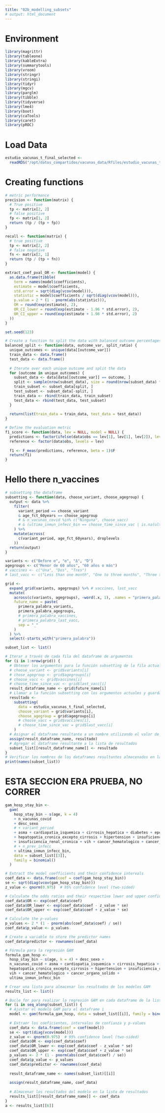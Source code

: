 ```yaml
---
title: "02b_modelling_subsets"
# output: html_document
---
```


# Environment

```r
library(magrittr)
library(tableone)
library(kableExtra)
library(summarytools)
library(vroom)
library(stringr)
library(stringi)
library(tidyr)
library(mgcv)
library(parglm)
library(tibble)
library(tidyverse)
library(lme4)
library(boot)
library(caTools)
library(caret)
library(pROC)
```

# Load Data

```r
estudio_vacunas_t_final_selected <- 
  readRDS("/opt/datos_compartidos/vacunas_data/Rfiles/estudio_vacunas_t_final_selected_manuscript.rds")
```

# Creating functions

```r
# metric performance
precision <- function(matrix) {
  # True positive
  tp <- matrix[2, 2]
  # false positive
  fp <- matrix[1, 2]
  return (tp / (tp + fp))
}

recall <- function(matrix) {
  # true positive
  tp <- matrix[2, 2]
  # false negative
  fn <- matrix[2, 1]
  return (tp / (tp + fn))
}

extract_coef_pval_OR <- function(model) {
  as.data.frame(tibble(
    term = names(model$coefficients),
    estimate = model$coefficients,
    std.error = sqrt(diag(vcov(model))),
    statistic = model$coefficients / sqrt(diag(vcov(model))),
    p.value = 2 * (1 - pnorm(abs(statistic))),
    OR = round(exp(estimate), 2),
    OR_CI_lower = round(exp(estimate - 1.96 * std.error), 2),
    OR_CI_upper = round(exp(estimate + 1.96 * std.error), 2)
  ))
}

set.seed(123)

# Create a function to split the data with balanced outcome percentages
balanced_split <- function(data, outcome_var, split_ratio) {
  unique_outcomes <- unique(data[[outcome_var]])
  train_data <- data.frame()
  test_data <- data.frame()
  
  # Iterate over each unique outcome and split the data
  for (outcome in unique_outcomes) {
    subset_data <- data[data[[outcome_var]] == outcome, ]
    split <- sample(nrow(subset_data), size = round(nrow(subset_data) * split_ratio))
    train_subset <- subset_data[split, ]
    test_subset <- subset_data[-split, ]
    train_data <- rbind(train_data, train_subset)
    test_data <- rbind(test_data, test_subset)
  }
  
  return(list(train_data = train_data, test_data = test_data))
}

# Define the evaluation metric
f1_score <- function(data, lev = NULL, model = NULL) {
  predictions <- factor(ifelse(data$obs == lev[1], lev[1], lev[2]), levels = lev)
  reference <- factor(data$obs, levels = lev)
  
  f1 <- F_meas(predictions, reference, beta = 1)$F
  return(f1)
}
```

# Hello there n_vaccines

```r
# subsetting the dataframe
subsetting <- function(data, choose_variant, choose_agegroup) {
  output <- data %>% 
    filter(
      variant_period == choose_variant
      & age_fct_60years == choose_agegroup
      # & n_vacunas_covid %in% c("Ninguna", choose_vacc)
      # & (ultima_inmun_infecc_bin == choose_time_since_vac | is.na(ultima_inmun_infecc_bin))
    ) %>% 
    mutate(across(
      c(variant_period, age_fct_60years), droplevels
    ))
  return(output)
}

variants <- c("Before α", "α", "Δ", "Ό")
agegroups <- c("Menor de 60 años", "60 años o más")
# vaccines <- c("Una", "Dos", "Tres")
# last_vacc <- c("Less than one month", "One to three months", "Three to six months", "Six months or more")

grid <- 
  expand_grid(variants, agegroups) %>% # vaccines, last_vacc
  mutate(
    across(c(variants, agegroups), ~word(.x, 1), .names = "primera_palabra_{.col}"),
    future_name = paste(
      primera_palabra_variants, 
      primera_palabra_agegroups, 
      # primera_palabra_vaccines, 
      # primera_palabra_last_vacc,
      sep = "_"
    )
  ) %>% 
  select(-starts_with("primera_palabra"))

subset_list <- list()

# Iterar a través de cada fila del dataframe de argumentos
for (i in 1:nrow(grid)) {
  # Obtener los argumentos para la función subsetting de la fila actual
  # choose_variant <- grid$variants[i]
  # chose_agegroup <- grid$agegroups[i]
  # choose_vacc <- grid$vaccines[i]
  # choose_time_since_vac <- grid$last_vacc[i]
  result_dataframe_name <- grid$future_name[i]
  # Llamar a la función subsetting con los argumentos actuales y guardar el resultado en un nuevo dataframe
  resultado <- 
    subsetting(
      data = estudio_vacunas_t_final_selected, 
      choose_variant = grid$variants[i],
      choose_agegroup = grid$agegroups[i]
      # choose_vacc = grid$vaccines[i],
      # choose_time_since_vac = grid$last_vacc[i]
    )
  # Asignar el dataframe resultante a un nombre utilizando el valor de 'result_dataframe_name'
  assign(result_dataframe_name, resultado)
  # Agregar el dataframe resultante a la lista de resultados
  subset_list[[result_dataframe_name]] <- resultado
}
# Verificar los nombres de los dataframes resultantes almacenados en la lista
print(names(subset_list))
```

# ESTA SECCION ERA PRUEBA, NO CORRER

```r
gam_hosp_stay_bin <- 
  gam(
    hosp_stay_bin ~ s(age, k = 4) 
    + n_vacunas_covid
    + desc_sexo 
    # + variant_period
    + asma + cardiopatia_isquemica + cirrosis_hepatica + diabetes + epoc 
    + hepatopatia_cronica_excepto_cirrosis + hipertension + insuficiencia_cardiaca 
    + insuficiencia_renal_cronica + vih + cancer_hematologico + cancer_organo_solido 
    # + n_prev_infecc 
    + ultima_inmun_infecc_bin,
    data = subset_list[[3]],
    family = binomial()
  )

# Extract the model coefficients and their confidence intervals
coef_data <- data.frame(coef = coef(gam_hosp_stay_bin))
se <- sqrt(diag(vcov(gam_hosp_stay_bin)))
z_value <- qnorm(0.975)  # 95% confidence level (two-sided)

# Calculate the odds ratios and their respective lower and upper confidence limits
coef_data$OR <- exp(coef_data$coef)
coef_data$OR_lower <- exp(coef_data$coef - z_value * se)
coef_data$OR_upper <- exp(coef_data$coef + z_value * se)

# Calculate the p-values
p_values <- 2 * (1 - pnorm(abs(coef_data$coef) / se))
coef_data$p_value <- p_values

# Create a variable to store the predictor names
coef_data$predictor <- rownames(coef_data)
```

```r
# Fórmula para la regresión GAM
formula_gam_hosp <- 
  hosp_stay_bin ~ s(age, k = 4) + desc_sexo + 
  n_vacunas_covid + asma + cardiopatia_isquemica + cirrosis_hepatica + diabetes + epoc +
  hepatopatia_cronica_excepto_cirrosis + hipertension + insuficiencia_cardiaca + insuficiencia_renal_cronica +
  vih + cancer_hematologico + cancer_organo_solido + 
  ultima_inmun_infecc_bin

# Crear una lista para almacenar los resultados de los modelos GAM
results_list <- list()

# Bucle for para realizar la regresión GAM en cada dataframe de la lista
for (i in seq_along(subset_list)) {
  # Ajustar el modelo GAM para el dataframe i
  model <- gam(formula_gam_hosp, data = subset_list[[i]], family = binomial())
  
  # Extraer los coeficientes, intervalos de confianza y p-values
  coef_data <- data.frame(coef = coef(model))
  se <- sqrt(diag(vcov(model)))
  z_value <- qnorm(0.975)  # 95% confidence level (two-sided)
  coef_data$OR <- exp(coef_data$coef)
  coef_data$OR_lower <- exp(coef_data$coef - z_value * se)
  coef_data$OR_upper <- exp(coef_data$coef + z_value * se)
  p_values <- 2 * (1 - pnorm(abs(coef_data$coef) / se))
  coef_data$p_value <- p_values
  coef_data$predictor <- rownames(coef_data)
  
  result_dataframe_name <- names(subset_list)[[i]]
  
  assign(result_dataframe_name, coef_data)
  
  # Almacenar los resultados del modelo en la lista de resultados
  results_list[[result_dataframe_name]] <- coef_data
}
a <- results_list[[6]]
```






